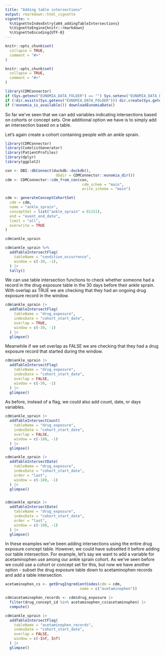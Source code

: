 ```yaml
---
title: "Adding table intersections"
output: rmarkdown::html_vignette
vignette: >
  %\VignetteIndexEntry{a04_addingTableIntersections}
  %\VignetteEngine{knitr::rmarkdown}
  %\VignetteEncoding{UTF-8}
---
```


```r
knitr::opts_chunk$set(
  collapse = TRUE,
  comment = "#>"
)
```

```r
knitr::opts_chunk$set(
  collapse = TRUE,
  comment = "#>"
)

library(CDMConnector)
if (Sys.getenv("EUNOMIA_DATA_FOLDER") == "") Sys.setenv("EUNOMIA_DATA_FOLDER" = tempdir())
if (!dir.exists(Sys.getenv("EUNOMIA_DATA_FOLDER"))) dir.create(Sys.getenv("EUNOMIA_DATA_FOLDER"))
if (!eunomia_is_available()) downloadEunomiaData()
```


So far we've seen that we can add variables indicating intersections based on cohorts or concept sets. One additional option we have is to simply add an intersection based on a table.

Let's again create a cohort containing people with an ankle sprain.

```r
library(CDMConnector)
library(CodelistGenerator)
library(PatientProfiles)
library(dplyr)
library(ggplot2)

con <- DBI::dbConnect(duckdb::duckdb(),
                       dbdir = CDMConnector::eunomia_dir())
cdm <- CDMConnector::cdm_from_con(con,
                                   cdm_schem = "main",
                                   write_schema = "main")

cdm <- generateConceptCohortSet(
  cdm = cdm,
  name = "ankle_sprain",
  conceptSet = list("ankle_sprain" = 81151),
  end = "event_end_date",
  limit = "all",
  overwrite = TRUE
)

cdm$ankle_sprain

cdm$ankle_sprain %>%
  addTableIntersectFlag(
    tableName = "condition_occurrence",
    window = c(-30, -1),
  ) |> 
  tally()
```

We can use table intersection functions to check whether someone had a record in the drug exposure table in the 30 days before their ankle sprain. With overlap as TRUE we are checking that they had an ongoing drug exposure record in the window.

```r
cdm$ankle_sprain |> 
  addTableIntersectFlag(
    tableName = "drug_exposure",
    indexDate = "cohort_start_date", 
    overlap = TRUE,
    window = c(-30, -1)
  ) |> 
  glimpse()
```

Meanwhile if we set overlap as FALSE we are checking that they had a drug exposure record that started during the window.

```r
cdm$ankle_sprain |> 
  addTableIntersectFlag(
    tableName = "drug_exposure",
    indexDate = "cohort_start_date", 
    overlap = FALSE,
    window = c(-30, -1)
  ) |> 
  glimpse()
```

As before, instead of a flag, we could also add count, date, or days variables.
```r
cdm$ankle_sprain |> 
  addTableIntersectCount(
    tableName = "drug_exposure",
    indexDate = "cohort_start_date", 
    overlap = FALSE,
    window = c(-180, -1)
  ) |> 
  glimpse()

cdm$ankle_sprain |> 
  addTableIntersectDate(
    tableName = "drug_exposure",
    indexDate = "cohort_start_date", 
    order = "last",
    window = c(-180, -1)
  ) |> 
  glimpse()


cdm$ankle_sprain |> 
  addTableIntersectDate(
    tableName = "drug_exposure",
    indexDate = "cohort_start_date", 
    order = "last",
    window = c(-180, -1)
  ) |> 
  glimpse()
```

In these examples we've been adding intersections using the entire drug exposure concept table. However, we could have subsetted it before adding our table intersection. For example, let's say we want to add a variable for acetaminophen use among our ankle sprain cohort. As we've seen before we could use a cohort or concept set for this, but now we have another option - subset the drug exposure table down to acetaminophen records and add a table intersection.

```r
acetaminophen_cs <- getDrugIngredientCodes(cdm = cdm, 
                                  name = c("acetaminophen"))

cdm$acetaminophen_records <- cdm$drug_exposure |> 
  filter(drug_concept_id %in% acetaminophen_cs$acetaminophen) |> 
  compute()

cdm$ankle_sprain |> 
  addTableIntersectFlag(
    tableName = "acetaminophen_records",
    indexDate = "cohort_start_date", 
    overlap = FALSE,
    window = c(-Inf, Inf)
  ) |> 
  glimpse()
```
